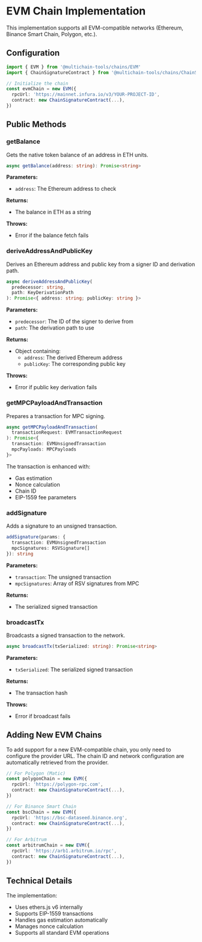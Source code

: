 # EVM Chain Implementation

This implementation supports all EVM-compatible networks (Ethereum, Binance Smart Chain, Polygon, etc.).

## Configuration

```typescript
import { EVM } from '@multichain-tools/chains/EVM'
import { ChainSignatureContract } from '@multichain-tools/chains/ChainSignatureContract'

// Initialize the chain
const evmChain = new EVM({
  rpcUrl: 'https://mainnet.infura.io/v3/YOUR-PROJECT-ID',
  contract: new ChainSignatureContract(...),
})
```

## Public Methods

### getBalance

Gets the native token balance of an address in ETH units.

```typescript
async getBalance(address: string): Promise<string>
```

**Parameters:**

- `address`: The Ethereum address to check

**Returns:**

- The balance in ETH as a string

**Throws:**

- Error if the balance fetch fails

### deriveAddressAndPublicKey

Derives an Ethereum address and public key from a signer ID and derivation path.

```typescript
async deriveAddressAndPublicKey(
  predecessor: string,
  path: KeyDerivationPath
): Promise<{ address: string; publicKey: string }>
```

**Parameters:**

- `predecessor`: The ID of the signer to derive from
- `path`: The derivation path to use

**Returns:**

- Object containing:
  - `address`: The derived Ethereum address
  - `publicKey`: The corresponding public key

**Throws:**

- Error if public key derivation fails

### getMPCPayloadAndTransaction

Prepares a transaction for MPC signing.

```typescript
async getMPCPayloadAndTransaction(
  transactionRequest: EVMTransactionRequest
): Promise<{
  transaction: EVMUnsignedTransaction
  mpcPayloads: MPCPayloads
}>
```

The transaction is enhanced with:

- Gas estimation
- Nonce calculation
- Chain ID
- EIP-1559 fee parameters

### addSignature

Adds a signature to an unsigned transaction.

```typescript
addSignature(params: {
  transaction: EVMUnsignedTransaction
  mpcSignatures: RSVSignature[]
}): string
```

**Parameters:**

- `transaction`: The unsigned transaction
- `mpcSignatures`: Array of RSV signatures from MPC

**Returns:**

- The serialized signed transaction

### broadcastTx

Broadcasts a signed transaction to the network.

```typescript
async broadcastTx(txSerialized: string): Promise<string>
```

**Parameters:**

- `txSerialized`: The serialized signed transaction

**Returns:**

- The transaction hash

**Throws:**

- Error if broadcast fails

## Adding New EVM Chains

To add support for a new EVM-compatible chain, you only need to configure the provider URL. The chain ID and network configuration are automatically retrieved from the provider.

```typescript
// For Polygon (Matic)
const polygonChain = new EVM({
  rpcUrl: 'https://polygon-rpc.com',
  contract: new ChainSignatureContract(...),
})

// For Binance Smart Chain
const bscChain = new EVM({
  rpcUrl: 'https://bsc-dataseed.binance.org',
  contract: new ChainSignatureContract(...),
})

// For Arbitrum
const arbitrumChain = new EVM({
  rpcUrl: 'https://arb1.arbitrum.io/rpc',
  contract: new ChainSignatureContract(...),
})
```

## Technical Details

The implementation:

- Uses ethers.js v6 internally
- Supports EIP-1559 transactions
- Handles gas estimation automatically
- Manages nonce calculation
- Supports all standard EVM operations
